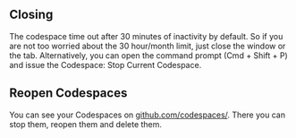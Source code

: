 ## Closing

The codespace time out after 30 minutes of inactivity by default. So if you are not too worried about the 30 hour/month limit, just close the window or the tab. Alternatively, you can open the command prompt (Cmd + Shift + P) and issue the Codespace: Stop Current Codespace.

## Reopen Codespaces
You can see your Codespaces on [github.com/codespaces/](https://github.com/codespaces/). There you can stop them, reopen them and delete them.